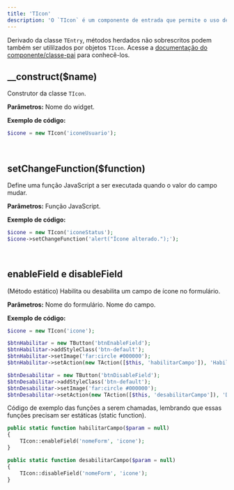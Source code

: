 ```yaml
---
title: 'TIcon'
description: 'O `TIcon` é um componente de entrada que permite o uso de ícones.'
---
```


Derivado da classe `TEntry`, métodos herdados não sobrescritos podem também ser utililzados por objetos `TIcon`. Acesse a [documentação do componente/classe-pai](entrada-de-dados/tentry) para conhecê-los.

## __construct($name)
Construtor da classe `TIcon`.

**Parâmetros:**
<ResponseField name="$name" type="mixed" required >Nome do widget.</ResponseField>

**Exemplo de código:**
```php
$icone = new TIcon('iconeUsuario');
```

<br/>

## setChangeFunction($function)
Define uma função JavaScript a ser executada quando o valor do campo mudar.

**Parâmetros:**
<ResponseField name="$function" type="mixed" required >Função JavaScript.</ResponseField>

**Exemplo de código:**
```php
$icone = new TIcon('iconeStatus');
$icone->setChangeFunction('alert("Ícone alterado.");');
```

<br/>

## enableField e disableField
(Método estático) Habilita ou desabilita um campo de ícone no formulário.

**Parâmetros:**
<ResponseField name="$form_name" type="mixed" required >Nome do formulário.</ResponseField>
<ResponseField name="$field" type="mixed" required >Nome do campo.</ResponseField>

**Exemplo de código:**
```php
$icone = new TIcon('icone');

$btnHabilitar = new TButton('btnEnableField');
$btnHabilitar->addStyleClass('btn-default');
$btnHabilitar->setImage('far:circle #000000');
$btnHabilitar->setAction(new TAction([$this, 'habilitarCampo']), 'Habilitar Seleção de Ícone');

$btnDesabilitar = new TButton('btnDisableField');
$btnDesabilitar->addStyleClass('btn-default');
$btnDesabilitar->setImage('far:circle #000000');
$btnDesabilitar->setAction(new TAction([$this, 'desabilitarCampo']), 'Desabilitar Seleção de Ícone');
```
Código de exemplo das funções a serem chamadas, lembrando que essas funções precisam ser estáticas (static function).

```php
public static function habilitarCampo($param = null)
{
    TIcon::enableField('nomeForm', 'icone');
}

public static function desabilitarCampo($param = null)
{
    TIcon::disableField('nomeForm', 'icone');
}
```